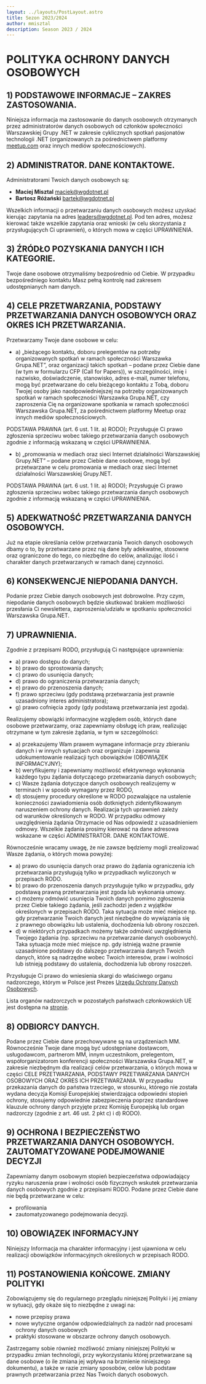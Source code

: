 ```yaml
---
layout: ../layouts/PostLayout.astro
title: Sezon 2023/2024
author: mmisztal
description: Season 2023 / 2024
---
```


# POLITYKA OCHRONY DANYCH OSOBOWYCH

## 1) PODSTAWOWE INFORMACJE – ZAKRES ZASTOSOWANIA.
Niniejsza informacja ma zastosowanie do danych osobowych otrzymanych przez administratorów danych osobowych
od członków społeczności Warszawskiej Grupy .NET w zakresie cyklicznych
spotkań pasjonatów technologii .NET (organizowanych za pośrednictwem platformy
[meetup.com](https://meetup.com) oraz innych mediów społecznościowych).

## 2) ADMINISTRATOR. DANE KONTAKTOWE.
Administratorami Twoich danych osobowych są:

- **Maciej Misztal** [maciek@wgdotnet.pl](mailto:maciek@wgdotnet.pl)
- **Bartosz Różański** [bartek@wgdotnet.pl](mailto:bartek@wgdotnet.pl)

Wszelkich informacji o przetwarzaniu danych osobowych możesz uzyskać kierując zapytania na adres [leaders@wgdotnet.pl](mailto:leaders@wgdotnet.pl). Pod
ten adres, możesz kierować także wszelkie zapytania oraz wnioski (w celu skorzystania z
przysługujących Ci uprawnień), o których mowa w części UPRAWNIENIA.

## 3) ŹRÓDŁO POZYSKANIA DANYCH I ICH KATEGORIE.
Twoje dane osobowe otrzymaliśmy bezpośrednio od Ciebie. W przypadku bezpośredniego kontaktu
Masz pełną kontrolę nad zakresem udostępnianych nam danych.

## 4) CELE PRZETWARZANIA, PODSTAWY PRZETWARZANIA DANYCH OSOBOWYCH ORAZ OKRES ICH PRZETWARZANIA.
Przetwarzamy Twoje dane osobowe w celu:

- a) „bieżącego kontaktu, doboru prelegentów na potrzeby organizowanych spotkań w ramach
społeczności Warszawka Grupa.NET”, oraz organizacji takich spotkań – podane przez
Ciebie dane (w tym w formularzu CFP (Call for Papers)), w szczególności, imię i nazwisko,
doświadczenie, stanowisko, adres e-mail, numer telefonu, mogą być
przetwarzane do celu bieżącego kontaktu z Tobą, doboru Twojej osoby jako
naodpowiedniejszej na potrzeby organizowanych spotkań w ramach społeczności Warszawka
Grupa.NET, czy zaproszenia Cię na organizowane spotkania w ramach społeczności
Warszawska Grupa.NET, za pośrednictwem platformy Meetup oraz innych mediów
społecznościowych.

PODSTAWA PRAWNA (art. 6 ust. 1 lit. a) RODO);
Przysługuje Ci prawo zgłoszenia sprzeciwu wobec takiego przetwarzania danych osobowych
zgodnie z informacją wskazaną w części UPRAWNIENIA.

- b) „promowania w mediach oraz sieci Internet działalności Warszawskiej Grupy.NET” –
podane przez Ciebie dane osobowe, mogą być przetwarzane w celu promowania w mediach
oraz sieci Internet działalności Warszawskiej Grupy.NET.

PODSTAWA PRAWNA (art. 6 ust.
1 lit. a) RODO);
Przysługuje Ci prawo zgłoszenia sprzeciwu wobec takiego przetwarzania danych osobowych
zgodnie z informacją wskazaną w części UPRAWNIENIA.

## 5) ADEKWATNOŚĆ PRZETWARZANIA DANYCH OSOBOWYCH.
Już na etapie określania celów przetwarzania Twoich danych osobowych dbamy o to, by przetwarzane
przez nią dane były adekwatne, stosowne oraz ograniczone do tego, co niezbędne do celów,
analizując ilość i charakter danych przetwarzanych w ramach danej czynności.

## 6) KONSEKWENCJE NIEPODANIA DANYCH.
Podanie przez Ciebie danych osobowych jest dobrowolne. Przy czym, niepodanie danych osobowych
będzie skutkować brakiem możliwości przesłania Ci newslettera, zaproszenia/udziału w spotkaniu
społeczności Warszawska Grupa.NET.

## 7) UPRAWNIENIA.

Zgodnie z przepisami RODO, przysługują Ci następujące uprawnienia:
- a) prawo dostępu do danych;
- b) prawo do sprostowania danych;
- c) prawo do usunięcia danych;
- d) prawo do ograniczenia przetwarzania danych;
- e) prawo do przenoszenia danych;
- f) prawo sprzeciwu (gdy podstawą przetwarzania jest prawnie uzasadniony interes
administratora);
- g) prawo cofnięcia zgody (gdy podstawą przetwarzania jest zgoda).

Realizujemy obowiązki informacyjne względem osób, których dane osobowe przetwarzamy,
oraz zapewniamy obsługę ich praw, realizując otrzymane w tym zakresie żądania, w tym w
szczególności:
- a) przekazujemy Wam prawem wymagane informacje przy zbieraniu danych i w innych
sytuacjach oraz organizuje i zapewnia udokumentowanie realizacji tych obowiązków
(OBOWIĄZEK INFORMACYJNY);
- b) weryfikujemy i zapewniamy możliwość efektywnego wykonania każdego typu żądania
dotyczącego przetwarzania danych osobowych;
- c) Wasze żądania dotyczące danych osobowych realizujemy w terminach i w sposób wymagany
przez RODO,
- d) stosujemy procedury określone w RODO pozwalające na ustalenie konieczności zawiadomienia
osób dotkniętych zidentyfikowanym naruszeniem ochrony danych.
Realizacja tych uprawnień zależy od warunków określonych w RODO. W przypadku odmowy
uwzględnienia żądania Otrzymacie od Nas odpowiedź z uzasadnieniem odmowy. Wszelkie żądania
prosimy kierować na dane adresowa wskazane w części ADMINISTRATOR. DANE
KONTAKTOWE.

Równocześnie wracamy uwagę, że nie zawsze będziemy mogli zrealizować Wasze żądania, o których
mowa powyżej:
- a) prawo do usunięcia danych oraz prawo do żądania ograniczenia ich przetwarzania przysługują
tylko w przypadkach wyliczonych w przepisach RODO.
- b) prawo do przenoszenia danych przysługuje tylko w przypadku, gdy podstawą prawną
przetwarzania jest zgoda lub wykonania umowy.
- c) możemy odmówić usunięcia Twoich danych pomimo zgłoszenia przez Ciebie takiego żądania,
jeśli zachodzi jeden z wyjątków określonych w przepisach RODO. Taka sytuacja może mieć
miejsce np. gdy przetwarzanie Twoich danych jest niezbędne do wywiązania się z prawnego
obowiązku lub ustalenia, dochodzenia lub obrony roszczeń.
- d) w niektórych przypadkach możemy także odmówić uwzględnienia Twojego żądania (np.
sprzeciwu na przetwarzanie danych osobowych). Taka sytuacja może mieć miejsce np. gdy
istnieją ważne prawnie uzasadnione podstawy do dalszego przetwarzania danych Twoich
danych, które są nadrzędne wobec Twoich interesów, praw i wolności lub istnieją podstawy do
ustalenia, dochodzenia lub obrony roszczeń.

Przysługuje Ci prawo do wniesienia skargi do właściwego organu nadzorczego, którym w Polsce jest
Prezes [Urzędu Ochrony Danych Osobowych](https://uodo.gov.pl/).

Lista organów nadzorczych w pozostałych państwach członkowskich UE jest dostępna na [stronie](http://ec.europa.eu/newsroom/article29/item-detail.cfm?item_id=612080).

## 8) ODBIORCY DANYCH.
Podane przez Ciebie dane przechowywane są na urządzeniach MM. Równocześnie Twoje dane mogą
być udostępniane dostawcom, usługodawcom, partnerom MM, innym uczestnikom, prelegentom,
współorganizatorom konferencji społeczności Warszawska Grupa.NET, w zakresie niezbędnym dla
realizacji celów przetwarzania, o których mowa w części CELE PRZETWARZANIA, PODSTAWY
PRZETWARZANIA DANYCH OSOBOWYCH ORAZ OKRES ICH PRZETWARZANIA.
W przypadku przekazania danych do państwa trzeciego, w stosunku, którego nie została wydana
decyzja Komisji Europejskiej stwierdzająca odpowiedni stopień ochrony, stosujemy odpowiednie
zabezpieczenia poprzez standardowe klauzule ochrony danych przyjęte przez Komisję Europejską lub
organ nadzorczy (zgodnie z art. 46 ust. 2 pkt c) i d) RODO).

## 9) OCHRONA I BEZPIECZEŃSTWO PRZETWARZANIA DANYCH OSOBOWYCH. ZAUTOMATYZOWANE PODEJMOWANIE DECYZJI
Zapewniamy danym osobowym stopień bezpieczeństwa odpowiadający ryzyku naruszenia praw
i wolności osób fizycznych wskutek przetwarzania danych osobowych zgodnie z przepisami
RODO.
Podane przez Ciebie dane nie będą przetwarzane w celu:
- profilowania
- zautomatyzowanego podejmowania decyzji.

## 10) OBOWIĄZEK INFORMACYJNY
Niniejszy Informacja ma charakter informacyjny i jest ujawniona w celu realizacji obowiązków
informacyjnych określonych w przepisach RODO.

## 11) POSTANOWIENIA KOŃCOWE. ZMIANY POLITYKI

Zobowiązujemy się do regularnego przeglądu niniejszej Polityki i jej zmiany w sytuacji, gdy okaże się
to niezbędne z uwagi na:
- nowe przepisy prawa
- nowe wytyczne organów odpowiedzialnych za nadzór
nad procesami ochrony danych osobowych
- praktyki stosowane w obszarze ochrony danych
osobowych.

Zastrzegamy sobie również możliwość zmiany niniejszej Polityki w przypadku zmian
technologii, przy wykorzystaniu której przetwarzane są dane osobowe (o ile zmiana jej wpływa na
brzmienie niniejszego dokumentu), a także w razie zmiany sposobów, celów lub podstaw prawnych
przetwarzania przez Nas Twoich danych osobowych.
